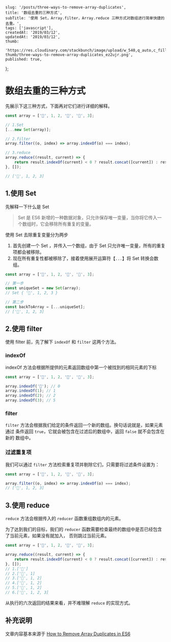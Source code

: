 
    slug: '/posts/three-ways-to-remove-array-duplicates',
    title: '数组去重的三种方式',
    subTitle: '使用 Set，Array.filter，Array.reduce 三种方式对数组进行简单快捷的去重。',
    tags: ['javascript'],
    createdAt: '2019/03/12',
    updatedAt: '2019/03/12',
    thumb:
        'https://res.cloudinary.com/stackbunch/image/upload/w_540,q_auto,c_fill/v1572535167/blog-thumb/three-ways-to-remove-array-duplicates_ez2ujr.png',
    published: true,
};


# 数组去重的三种方式

先展示下这三种方式，下面再对它们进行详细的解释。

```js
const array = ['🍧', 1, 2, '🍧', '🍧', 3];

// 1.Set
[...new Set(array)];

// 2.filter
array.filter((o, index) => array.indexOf(o) === index);

// 3.reduce
array.reduce((result, current) => {
    return result.indexOf(current) < 0 ? result.concat([current]) : result;
}, []);

// ['🍧', 1, 2, 3]
```

## 1.使用 Set

先解释一下什么是 Set

> Set 是 ES6 新增的一种数据对象，只允许保存唯一变量，当你将它传入一个数组时，它会移除所有重复的变量。

使用 Set 去除重复变量分为两步

1. 首先创建一个 Set ，并传入一个数组，由于 Set 只允许唯一变量，所有的重复项都会被移除。
2. 现在所有重复性都被移除了，接着使用展开运算符【`...`】将 Set 转换会数组。

```js
const array = ['🍧', 1, 2, '🍧', '🍧', 3];

// 第一步
const uniqueSet = new Set(array);
// Set { '🍧', 1, 2, 3 }

// 第二步
const backToArray = [...uniqueSet];
// ['🍧', 1, 2, 3]
```

## 2.使用 filter

使用 filter 前，先了解下 `indexOf` 和 `filter` 这两个方法。

### indexOf

indexOf 方法会根据所提供的元素返回数组中第一个被找到的相同元素的下标

```js
const array = ['🍧', 1, 2, '🍧', '🍧', 3];

array.indexOf('🍧'); // 0
array.indexOf(1); // 1
array.indexOf(2); // 2
array.indexOf(3); // 5
```

### filter

`filter` 方法会根据我们给定的条件返回一个新的数组。换句话说就是，如果元素通过
条件返回 `true`，它就会被包含在过滤后的数组中，返回 `false` 就不会包含在新的
数组中。

### 过滤重复项

我们可以通过 `filter` 方法检索重复项并剔除它们，只需要将过滤条件设置为：

```js
const array = ['🍧', 1, 2, '🍧', '🍧', 3];

array.filter((o, index) => array.indexOf(o) === index);
// ['🍧', 1, 2, 3]
```

## 3.使用 reduce

`reduce` 方法会根据传入的 `reducer` 函数重组数组内的元素。

为了达到我们的目标，我们的 `reducer` 函数需要检查最终的数组中是否已经包含了当前元素，如果没有就加入，
否则跳过当前元素。

```js
const array = ['🍧', 1, 2, '🍧', '🍧', 3];

array.reduce((result, current) => {
    return result.indexOf(current) < 0 ? result.concat([current]) : result;
}, []);
// 1.['🍧']
// 2.['🍧', 1]
// 3.['🍧', 1, 2]
// 4.['🍧', 1, 2]
// 5.['🍧', 1, 2]
// 6.['🍧', 1, 2, 3]
```

从执行的六次返回的结果来看，并不难理解 `reduce` 的实现方式。

## 补充说明

文章内容基本来源于 [How to Remove Array Duplicates in ES6](https://medium.com/dailyjs/how-to-remove-array-duplicates-in-es6-5daa8789641c)
